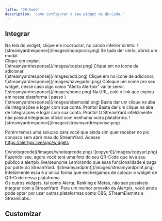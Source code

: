 ```yaml
---
title: 'QR-Code'
description: 'Como configurar o seu widget de QR-Code.'
---
```


## Integrar

<AccordionGroup>
  <Accordion title="OBS">
   <Steps>
  <Step title="Clique em Incorporar">
    Na tela do widget, clique em incorporar, no cando inferior direito.
    ![streamyardresponse](/images/incorporar.png)
  </Step>
  <Step title="Copie a URL">
    Se tudo der certo, abrirá um modal. <br/>
    Clique em copiar. <br/>
    ![streamyardresponse](/images/copiar.png)
  </Step>
  <Step title="Agora no OBS">
    Clique em no icone de adicionar. <br/>
    ![streamyardresponse](/images/add.png)
  </Step>
  <Step title="Clique em Navegador">
    Clique em no icone de adicionar. <br/>
    ![streamyardresponse](/images/navegador.png)
  </Step>
  <Step title="Clique em Navegador">
    Coloque um nome pro seu widget, nesse caso algo como "Alerta Alertpix" vai te servir. <br/>
    ![streamyardresponse](/images/nome.png)
  </Step>
  <Step title="Clique em Navegador">
    Na URL, cole o link que copiou em nossa plataforma ( passo ) <br/>
    ![streamyardresponse](/images/obsmodal.png)
  </Step>
</Steps>


  </Accordion>

  <Accordion title="StreamElements">
   Basta dar um clique na aba de Integrações e logar com sua conta. Pronto!
  </Accordion>

 <Accordion title="StreamLabs">
    Basta dar um clique na aba de Integrações e logar com sua conta. Pronto!

  </Accordion>
  <Accordion title="StreamYard">
   O StreamYard infelizmente não possui integracao oficial com nenhuma outra plataforma. 
   ![streamyardresponse](/images/streamyardresponse.png)

   Porém temos uma solucao para você que ainda sim quer receber no pix conosco sem abrir mao do StreamYard.
 <Steps>
  <Step title="Abra seu painel">
    Acesse https://alertpix.live/app/widgets <br/>

  </Step>
  <Step title="Clique em Incorporar widget">
       ![whotoqrcode](/images/whotoqrcode.png)
  </Step>
  <Step title="Copie o link">
     ![copyurl](/images/copyurl.png)
  </Step>
  <Step title="Cole o link em seu navegador e tire print do QR-Code">
  Fazendo isso, agora você terá uma foto do seu QR-Code que leva seu público a alertpix.live/seunome
     
  </Step>
  <Step title="Adicione uma sobreposicao no StreamYard.">
   Lembrando que essa funcionalidade é paga por parte do StreamYard.
     ![streamyardprint](/images/streamyardprint.png)
     Infelizmente essa é a única forma que enchergamos de colocar o widget de QR-Code nessa platafroma. <br/>
Os outros widgets, tal como Alerta, Ranking e Metas, não sao possíveis integrar com a StreamYard.
     Para um melhor proveito da Alertpix, você ainda pode optar por usar outras plataformas como OBS, STreamElemnts e StreamLabs.
  </Step>
</Steps>


  </Accordion>
  <Accordion title="Outros">
   

  </Accordion>
</AccordionGroup>

## Customizar
